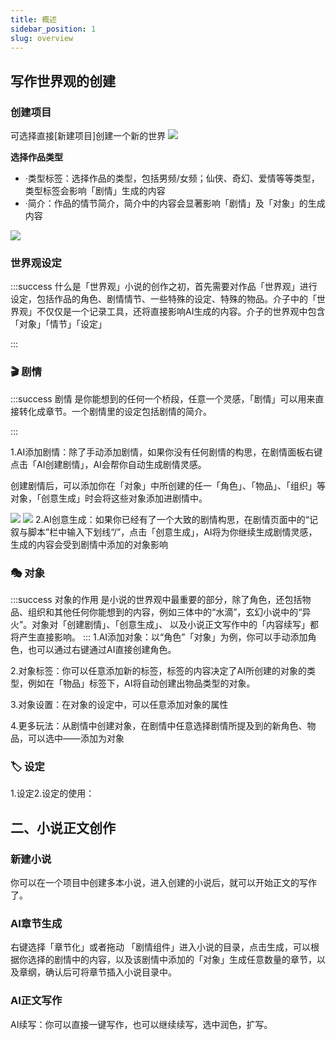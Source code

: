 ```yaml
---
title: 概述
sidebar_position: 1
slug: overview
---
```


## 写作世界观的创建

### 创建项目

可选择直接[新建项目]创建一个新的世界
![](new_project.png)

**选择作品类型**

- ·类型标签：选择作品的类型，包括男频/女频；仙侠、奇幻、爱情等等类型，类型标签会影响「剧情」生成的内容
- ·简介：作品的情节简介，简介中的内容会显著影响「剧情」及「对象」的生成内容

![](new_novel.png)

### 世界观设定

:::success 什么是「世界观」小说的创作之初，首先需要对作品「世界观」进行设定，包括作品的角色、剧情情节、一些特殊的设定、特殊的物品。介子中的「世界观」不仅仅是一个记录工具，还将直接影响AI生成的内容。介子的世界观中包含「对象」「情节」「设定」

:::

### 🎬 剧情

:::success 剧情
是你能想到的任何一个桥段，任意一个灵感，「剧情」可以用来直接转化成章节。一个剧情里的设定包括剧情的简介。

:::

1.AI添加剧情：除了手动添加剧情，如果你没有任何剧情的构思，在剧情面板右键点击「AI创建剧情」，AI会帮你自动生成剧情灵感。

创建剧情后，可以添加你在「对象」中所创建的任一「角色」、「物品」、「组织」等对象，「创意生成」时会将这些对象添加进剧情中。

![](aiaddstory.jpg)
![](addtarget.png)
2.AI创意生成：如果你已经有了一个大致的剧情构思，在剧情页面中的“记叙与脚本”栏中输入下划线“/”，点击「创意生成」，AI将为你继续生成剧情灵感，生成的内容会受到剧情中添加的对象影响

### 🎭 对象

:::success 对象的作用
是小说的世界观中最重要的部分，除了角色，还包括物品、组织和其他任何你能想到的内容，例如三体中的“水滴”，玄幻小说中的“异火”。对象对「创建剧情」、「创意生成」、
以及小说正文写作中的「内容续写」都将产生直接影响。
:::
1.AI添加对象：以“角色”「对象」为例，你可以手动添加角色，也可以通过右键通过AI直接创建角色。

2.对象标签：你可以任意添加新的标签，标签的内容决定了AI所创建的对象的类型，例如在「物品」标签下，AI将自动创建出物品类型的对象。

3.对象设置：在对象的设定中，可以任意添加对象的属性

4.更多玩法：从剧情中创建对象，在剧情中任意选择剧情所提及到的新角色、物品，可以选中——添加为对象

### 🏷️ 设定

1.设定2.设定的使用：

## 二、小说正文创作

### 新建小说

你可以在一个项目中创建多本小说，进入创建的小说后，就可以开始正文的写作了。

### AI章节生成

右键选择「章节化」或者拖动 「剧情组件」进入小说的目录，点击生成，可以根据你选择的剧情中的内容，以及该剧情中添加的「对象」生成任意数量的章节，以及章纲，确认后可将章节插入小说目录中。

### AI正文写作

AI续写：你可以直接一键写作，也可以继续续写，选中润色，扩写。
